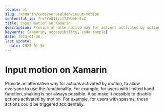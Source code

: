 ```yaml
---
locale: nl
slug: /xamarin/codevoorbeelden/input-motion
contentful_id: 7rvFYeQ1lLiI7JWJvhrEzZ
title: Input motion on Xamarin
description: Provide an alternative way for actions activated by motion, to allow everyone to use the functionality.
keywords: [Xamarin, accessibility, code sample]
date: 2023-01-30
last_update:
  date: 2023-01-30
---
```


# Input motion on Xamarin

Provide an alternative way for actions activated by motion, to allow everyone to use the functionality. For example, for users with limited hand function, shaking is not always possible. Also make it possible to disable actions activated by motion. For example, for users with spasms, these actions could be triggered accidentally.

<CodeSample id="input-motion" framework="xamarin" locale="nl"/>

